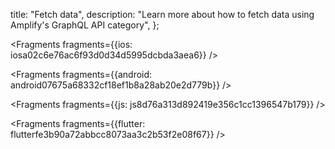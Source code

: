   title: "Fetch data",
  description: "Learn more about how to fetch data using Amplify's GraphQL API category",
};






<Fragments fragments={{ios: iosa02c6e76ac6f93d0d34d5995dcbda3aea6}} />



<Fragments fragments={{android: android07675a68332cf18ef1b8a28ab20e2d779b}} />



<Fragments fragments={{js: js8d76a313d892419e356c1cc1396547b179}} />



<Fragments fragments={{flutter: flutterfe3b90a72abbcc8073aa3c2b53f2e08f67}} />
